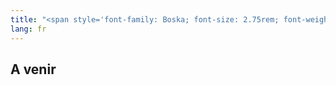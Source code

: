 ```yaml
---
title: "<span style='font-family: Boska; font-size: 2.75rem; font-weight: 800;'>Formation Requêtes SSR</span>"
lang: fr
---
```


## A venir

